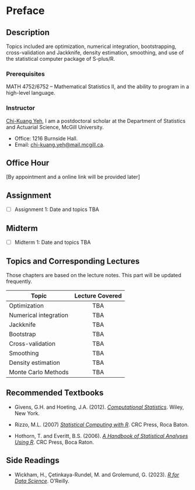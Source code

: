 # Preface {.unnumbered}

## Description

Topics included are optimization, numerical integration, bootstrapping, cross-validation and Jackknife, density estimation, smoothing, and use of the statistical computer package of S-plus/R.

### Prerequisites

MATH 4752/6752 -- Mathematical Statistics II, and the ability to program in a high-level language.

### Instructor

[Chi-Kuang Yeh](https://chikuang.github.io/), I am a postdoctoral scholar at the Department of Statistics and Actuarial Science, McGill University.

-   Office: 1216 Burnside Hall.
-   Email: [chi-kuang.yeh\@mail.mcgill.ca](mailto:chi-kuang.yeh@mail.mcgill.ca).

## Office Hour

\[By appointment and a online link will be provided later\]

## Assignment

-   [ ] Assignment 1: Date and topics TBA

## Midterm

-   [ ] Midterm 1: Date and topics TBA

## Topics and Corresponding Lectures

Those chapters are based on the lecture notes. This part will be updated frequently.

| Topic                 | Lecture Covered |
|-----------------------|:---------------:|
| Optimization          |       TBA       |
| Numerical integration |       TBA       |
| Jackknife             |       TBA       |
| Bootstrap             |       TBA       |
| Cross-validation      |       TBA       |
| Smoothing             |       TBA       |
| Density estimation    |       TBA       |
| Monte Carlo Methods   |       TBA       |

## Recommended Textbooks

-   Givens, G.H. and Hoeting, J.A. (2012). [*Computational Statistics*](https://www.stat.colostate.edu/computationalstatistics/). Wiley, New York.

-   Rizzo, M.L. (2007) [*Statistical Computing with R*](https://a-roshani.ir/files/SC/%5B4%5D%20%5BMaria%20L.%20Rizzo%5D%5B2019%5D%20Statistical%20Computing%20%20with%20R,%20Second%20Edition.pdf). CRC Press, Roca Baton.

-   Hothorn, T. and Everitt, B.S. (2006). [*A Handbook of Statistical Analyses Using R*](https://digitallibrary.tsu.ge/book/2019/september/books/A-Handbook-of-Statistical-Analyses.pdf). CRC Press, Boca Raton.

## Side Readings

-   Wickham, H., Çetinkaya-Rundel, M. and Grolemund, G. (2023). [*R for Data Science*](https://r4ds.hadley.nz/). O'Reilly.
